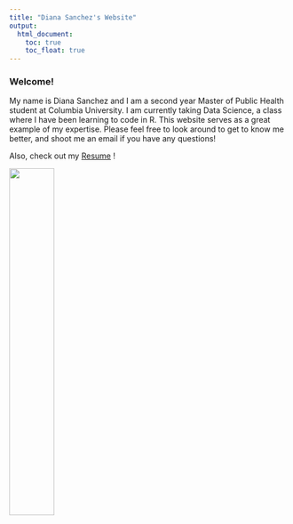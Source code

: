 ```yaml
---
title: "Diana Sanchez's Website"
output: 
  html_document:
    toc: true
    toc_float: true
---
```


### Welcome! 
My name is Diana Sanchez and I am a second year Master of Public Health student at Columbia University. I am currently taking Data Science, a class where I have been learning to code in R. This website serves as a great example of my expertise. Please feel free to look around to get to know me better, and shoot me an email if you have any questions!

Also, check out my [Resume](resume.html) !


<img src="images/DES.JPEG" style="width:40%">

